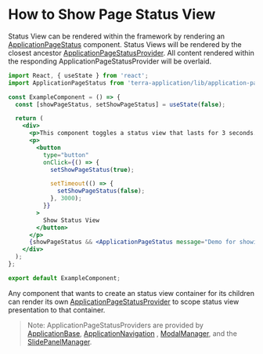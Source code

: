 # How to Show Page Status View

Status View can be rendered within the framework by rendering an [ApplicationPageStatus](/application/terra-application/components/application-page-status) component. Status Views will be rendered by the closest ancestor [ApplicationPageStatusProvider](/application/terra-application/components/application-page-status-provider). All content rendered within the responding ApplicationPageStatusProvider will be overlaid.

```jsx
import React, { useState } from 'react';
import ApplicationPageStatus from 'terra-application/lib/application-page-status';

const ExampleComponent = () => {
  const [showPageStatus, setShowPageStatus] = useState(false);

  return (
    <div>
      <p>This component toggles a status view that lasts for 3 seconds.</p>
      <p>
        <button
          type="button"
          onClick={() => {
            setShowPageStatus(true);

            setTimeout(() => {
              setShowPageStatus(false);
            }, 3000);
          }}
        >
          Show Status View
        </button>
      </p>
      {showPageStatus && <ApplicationPageStatus message="Demo for showing page status view" variant="no-data" />}
    </div>
  );
};

export default ExampleComponent;
```

Any component that wants to create an status view container for its children can render its own [ApplicationPageStatusProvider](/application/terra-application/components/application-page-status-provider) to scope status view presentation to that container.

> Note: ApplicationPageStatusProviders are provided by [ApplicationBase](/application/terra-application/components/application-base), [ApplicationNavigation](/application/terra-application/components/application-navigation) , [ModalManager](/application/terra-application/components/modal-manager), and the [SlidePanelManager](/application/terra-application/components/slide-panel-manager).